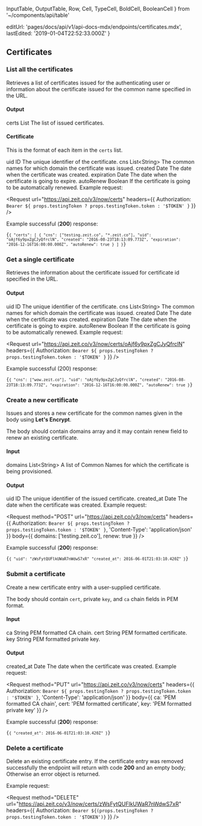   InputTable,
  OutputTable,
  Row,
  Cell,
  TypeCell,
  BoldCell,
  BooleanCell
} from '~/components/api/table'

  editUrl: 'pages/docs/api/v1/api-docs-mdx/endpoints/certificates.mdx',
  lastEdited: '2019-01-04T22:52:33.000Z'
}

## Certificates

### List all the certificates

<Endpoint method="GET" url="/v3/now/certs" />

Retrieves a list of certificates issued for the authenticating user or
information about the certificate issued for the common name specified in the URL.

#### Output

<OutputTable>
  <Row>
    <BoldCell>certs</BoldCell>
    <TypeCell>List</TypeCell>
    <Cell>The list of issued certificates.</Cell>
  </Row>
</OutputTable>

#### Certificate

This is the format of each item in the `certs` list.

<OutputTable>
  <Row>
    <BoldCell>uid</BoldCell>
    <TypeCell>ID</TypeCell>
    <Cell>The unique identifier of the certificate.</Cell>
  </Row>
  <Row>
    <BoldCell>cns</BoldCell>
    <TypeCell>List&lt;String&gt;</TypeCell>
    <Cell>The common names for which domain the certificate was issued.</Cell>
  </Row>
  <Row>
    <BoldCell>created</BoldCell>
    <TypeCell>Date</TypeCell>
    <Cell>The date when the certificate was created.</Cell>
  </Row>
  <Row>
    <BoldCell>expiration</BoldCell>
    <TypeCell>Date</TypeCell>
    <Cell>The date when the certificate is going to expire.</Cell>
  </Row>
  <Row>
    <BoldCell>autoRenew</BoldCell>
    <TypeCell>Boolean</TypeCell>
    <Cell>If the certificate is going to be automatically renewed.</Cell>
  </Row>
</OutputTable>

<Example>
  Example request:

<Request
  url="https://api.zeit.co/v3/now/certs"
  headers={{
    Authorization: `Bearer ${
      props.testingToken ? props.testingToken.token : '$TOKEN'
    }`
  }}
/>

Example successful (**200**) response:

<Code lang="json">{`{
    "certs": [
      {
        "cns": ["testing.zeit.co", "*.zeit.co"],
        "uid": "oAjf6y9pxZgCJyQfrclN",
        "created": "2016-08-23T18:13:09.773Z",
        "expiration": "2016-12-16T16:00:00.000Z",
        "autoRenew": true
      }
    ]
  }`}</Code>
</Example>

### Get a single certificate

<Endpoint method="GET" url="/v3/now/certs/:id" />

Retrieves the information about the certificate issued for
certificate id specified in the URL.

#### Output

<OutputTable>
  <Row>
    <BoldCell>uid</BoldCell>
    <TypeCell>ID</TypeCell>
    <Cell>The unique identifier of the certificate.</Cell>
  </Row>
  <Row>
    <BoldCell>cns</BoldCell>
    <TypeCell>List&lt;String&gt;</TypeCell>
    <Cell>The common names for which domain the certificate was issued.</Cell>
  </Row>
  <Row>
    <BoldCell>created</BoldCell>
    <TypeCell>Date</TypeCell>
    <Cell>The date when the certificate was created.</Cell>
  </Row>
  <Row>
    <BoldCell>expiration</BoldCell>
    <TypeCell>Date</TypeCell>
    <Cell>The date when the certificate is going to expire.</Cell>
  </Row>
  <Row>
    <BoldCell>autoRenew</BoldCell>
    <TypeCell>Boolean</TypeCell>
    <Cell>If the certificate is going to be automatically renewed.</Cell>
  </Row>
</OutputTable>

<Example>
  Example request:

<Request
  url="https://api.zeit.co/v3/now/certs/oAjf6y9pxZgCJyQfrclN"
  headers={{
    Authorization: `Bearer ${
      props.testingToken ? props.testingToken.token : '$TOKEN'
    }`
  }}
/>

Example successful (200) response:

<Code lang="json">{`{
    "cns": ["wow.zeit.co"],
    "uid": "oAjf6y9pxZgCJyQfrclN",
    "created": "2016-08-23T18:13:09.773Z",
    "expiration": "2016-12-16T16:00:00.000Z",
    "autoRenew": true
  }`}</Code>
</Example>

### Create a new certificate

<Endpoint method="POST" url="/v3/now/certs" />

Issues and stores a new certificate for the common names given in
the body using **Let's Encrypt**.

The body should contain <InlineCode>domains</InlineCode> array and it may contain <InlineCode>renew</InlineCode> field to renew an existing certificate.

#### Input

<InputTable>
  <Row>
    <BoldCell>domains</BoldCell>
    <TypeCell>List&lt;String&gt;</TypeCell>
    <BooleanCell status={true} />
    <Cell>
      A list of Common Names for which the certificate is being provisioned.
    </Cell>
  </Row>
</InputTable>

#### Output

<OutputTable>
  <Row>
    <BoldCell>uid</BoldCell>
    <TypeCell>ID</TypeCell>
    <Cell>The unique identifier of the issued certificate.</Cell>
  </Row>
  <Row>
    <BoldCell>created_at</BoldCell>
    <TypeCell>Date</TypeCell>
    <Cell>The date when the certificate was created.</Cell>
  </Row>
</OutputTable>

<Example>
  Example request:

<Request
  method="POST"
  url="https://api.zeit.co/v3/now/certs"
  headers={{
    Authorization: `Bearer ${
      props.testingToken ? props.testingToken.token : '$TOKEN'
    }`,
    'Content-Type': 'application/json'
  }}
  body={{
    domains: ['testing.zeit.co'],
    renew: true
  }}
/>

Example successful (**200**) response:

<Code lang="json">{`{
    "uid": "zWsFytQUFlkUWaR7nWdwS7xR"
    "created_at": 2016-06-01T21:03:10.420Z"
  }`}</Code>
</Example>

### Submit a certificate

<Endpoint method="PUT" url="/v3/now/certs" />

Create a new certificate entry with a user-supplied certificate.

The body should contain `cert`, private `key`, and `ca` chain fields in PEM format.

#### Input

<InputTable>
  <Row>
    <BoldCell>ca</BoldCell>
    <TypeCell>String</TypeCell>
    <BooleanCell status={true} />
    <Cell>PEM formatted CA chain.</Cell>
  </Row>
  <Row>
    <BoldCell>cert</BoldCell>
    <TypeCell>String</TypeCell>
    <BooleanCell status={true} />
    <Cell>PEM formatted certificate.</Cell>
  </Row>
  <Row>
    <BoldCell>key</BoldCell>
    <TypeCell>String</TypeCell>
    <BooleanCell status={true} />
    <Cell>PEM formatted private key.</Cell>
  </Row>
</InputTable>

#### Output

<OutputTable>
  <Row>
    <BoldCell>created_at</BoldCell>
    <TypeCell>Date</TypeCell>
    <Cell>The date when the certificate was created.</Cell>
  </Row>
</OutputTable>

<Example>
  Example request:

<Request
  method="PUT"
  url="https://api.zeit.co/v3/now/certs"
  headers={{
    Authorization: `Bearer ${
      props.testingToken ? props.testingToken.token : '$TOKEN'
    }`,
    'Content-Type': 'application/json'
  }}
  body={{
    ca: 'PEM formatted CA chain',
    cert: 'PEM formatted certificate',
    key: 'PEM formatted private key'
  }}
/>

Example successful (**200**) response:

<Code lang="json">{`{
    "created_at": 2016-06-01T21:03:10.420Z"
  }`}</Code>
</Example>

### Delete a certificate

<Endpoint method="DELETE" url="/v3/now/certs/:id" />

Delete an existing certificate entry. If the certificate entry was
removed successfully the endpoint will return with code **200** and
an empty body; Otherwise an error object is returned.

<Example>
  Example request:

<Request
    method="DELETE"
    url="https://api.zeit.co/v3/now/certs/zWsFytQUFlkUWaR7nWdwS7xR"
    headers={{
      Authorization: `Bearer ${(props.testingToken ? props.testingToken.token : '$TOKEN')}`
    }}
  />
</Example>
